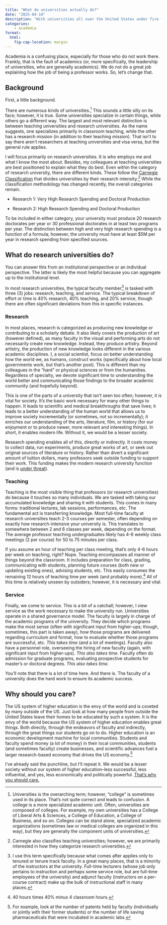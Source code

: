 ```yaml
---
title: "What do universities actually do?"
date: "2025-04-14"
description: "With universities all over the United States under fire from the Trump administration, there appears to be mass confusion by non-academics about what universities do. This post is meant as a plain language explainer of the kinds of things that research-intensive universities do."
categories:
    - academia
format:
  html: 
    fig-cap-location: margin
---
```


Academia is a confusing place, especially for those who do not work there. Frankly, that is the fault of academics (or, more specifically, the leadership of universities, who are generally academics). We do not do a great job explaining how the job of being a professor works. So, let's change that.

## Background

First, a little background.

There are numerous kinds of universities.[^1] This sounds a little silly on its face; however, it is true. Some universities specialize in certain things, while others go a different way. The largest and most relevant distinction is between teaching universities and research universities. As the name suggests, one specializes primarily in classroom teaching, while the other has a research mission (in addition to their teaching mission). That isn't to say there aren't researchers at teaching universities and visa versa, but the general rule applies.

[^1]: Universities is the overarching term; however, "college" is sometimes used in its place. That's not quite correct and leads to confusion. A college is a more specialized academic unit. Often, universities are composed of colleges. For example, my own universities has a College of Liberal Arts & Sciences, a College of Education, a College of Business, and so on. Colleges can be stand alone, specialized academic organizations (sometimes law or medical colleges are organized in this way), but they are generally the component units of universities.

I will focus primarily on research universities. It is who employs me and what I know the most about. Besides, my colleagues at teaching universities are best positioned to explain what they do best. Even within the category of research university, there are different kinds. These follow the [Carnegie Classification](https://carnegieclassifications.acenet.edu) that divides universities by their research intensity.[^2] While the classification methodology has changed recently, the overall categories remain.

[^2]: Carnegie also classifies teaching universities; however, we are primarily interested in how they categorize research universities.

-   Research 1: Very High Research Spending and Doctoral Production

-   Research 2: High Research Spending and Doctoral Production

To be included in either category, your university must produce 20 research doctorates per year or 30 professional doctorates in at least two programs per year. The distinction between high and very high research spending is a function of a formula; however, the university must have at least \$5M per year in research spending from specified sources.

## What do research universities do?

You can answer this from an institutional perspective or an individual perspective. The latter is likely the most helpful because you can aggregate up to the institutional level.

In most research universities, the typical faculty member[^3] is tasked with three (3) jobs: research, teaching, and service. The typical breakdown of effort or time is 40% research, 40% teaching, and 20% service, though there are often significant deviations from this in specific instances.

[^3]: I use this term specifically because what comes after applies only to tenured or tenure track faculty. In a great many places, that is a minority of the instructors at the university. Full-time lecturers (whose job only pertains to instruction and perhaps some service role, but are full-time employees of the university) and adjunct faculty (instructors on a per-course contract) make up the bulk of instructional staff in many places.

### Research

In most places, research is categorized as producing new knowledge or contributing to a scholarly debate. It also likely covers the production of art (however defined), as many faculty in the visual and performing arts do not necessarily create new knowledge. Instead, they produce artistry. Beyond artistry, the production of new knowledge looks different in the various academic disciplines. I, a social scientist, focus on better understanding how the world we, as humans, construct works (specifically about how local governments work, but that's another post). This is different than my colleagues in the "hard" or physical sciences or from the humanities. Regardless of specialty, we devote significant time to understanding the world better and communicating those findings to the broader academic community (and hopefully beyond).

This is one of the parts of a university that isn't seen too often; however, it is vital for society. It's the basic work necessary for many other things to happen. It leads to scientific and medical breakthroughs that save lives; it leads to a better understanding of the human world that allows us to improve society incrementally (or sometimes, not so incrementally); it enriches our understanding of the arts, literature, film, or history (for our enjoyment or to produce newer, more relevant and interesting things). In short, it enables modern life. Without it, we would be a lesser society.

Research spending enables all of this, directly or indirectly. It costs money to collect data, run experiments, produce great works of art, or seek out original sources of literature or history. Rather than divert a significant amount of tuition dollars, many professors seek outside funding to support their work. This funding makes the modern research university function (and is [under threat](https://www.chronicle.com/article/tracking-trumps-higher-ed-agenda)).

### Teaching

Teaching is the most visible thing that professors (or research universities) do because it touches so many individuals. We are tasked with taking our accumulated knowledge and sharing it with students. This comes in many forms: traditional lectures, lab sessions, performances, etc. The fundamental act is transferring knowledge. Most full-time faculty at research universities teach 2-3 courses per semester, often depending on exactly how research-intensive your university is. This translates to somewhere between 2 and 6 classes per week, depending on the format. The average professor teaching undergraduates likely has 4-6 weekly class meetings (2 per course) for 50 to 75 minutes per class.

If you assume an hour of teaching per class meeting, that's only 4-6 hours per week on teaching, right? Nope. Teaching encompasses all manner of things beyond the classroom. It includes preparation for class, grading, communicating with students, planning future courses (both new or updating existing ones), advising students, etc. This easily consumes the remaining 12 hours of teaching time per week (and probably more).[^4] All of this time is relatively unseen by outsiders; however, it is necessary and vital.

[^4]: 40 hours times 40% minus 4 classroom hours.

### Service

Finally, we come to service. This is a bit of a catchall; however, I view service as the work necessary to make the university run. Universities operate in a shared governance model. The faculty is largely in charge of the academic programs of the university. They decide which programs make the most sense (often with significant input from higher-ups; though, sometimes, this part is taken away), how those programs are delivered regarding curriculum and format, how to evaluate whether those programs are successful, etc. *This takes time* (and a lot of meetings). Faculty also have a personnel role, overseeing the hiring of new faculty (again, with significant input from higher-ups). *This also takes time.* Faculty often do admission for graduate programs, evaluating prospective students for master’s or doctoral degrees. *This also takes time.*

You'll note that there is a lot of time here. And there is. The faculty of a university does the hard work to ensure its academic success.

## Why should you care?

The US system of higher education is the envy of the world and is coveted by many outside of the US. Just look at how many people from outside the United States leave their homes to be educated by such a system. It is the envy of the world because the US system of higher education enables great things. Both directly, through the endeavors of faculty and indirectly, through the great things our students go on to do. Higher education is an economic development machine for local communities. Students and faculty spend money (a lot of money) in their local communities, students (and sometimes faculty) create businesses, and scientific advances fuel a larger research-based economy that drives the US economy.[^5]

[^5]: For example, look at the number of patents held by faculty (individually or jointly with their former students) or the number of life saving pharmaceuticals that were incubated in academic labs.

I've already said the punchline, but I'll repeat it. We would be a lesser society without our system of higher education–less successful, less influential, and yes, less economically and politically powerful. [That's why you should care.]{.underline}